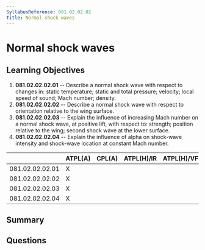 ```yaml
---
SyllabusReference: 081.02.02.02
Title: Normal shock waves
---
```


# Normal shock waves

## Learning Objectives

1. **081.02.02.02.01** -- Describe a normal shock wave with respect to changes in:
   static temperature; static and total pressure; velocity; local speed of
   sound; Mach number; density.
2. **081.02.02.02.02** -- Describe a normal shock wave with respect to orientation
   relative to the wing surface.
3. **081.02.02.02.03** -- Explain the influence of increasing Mach number on a
   normal shock wave, at positive lift, with respect to: strength; position
   relative to the wing; second shock wave at the lower surface.
4. **081.02.02.02.04** -- Explain the influence of alpha on shock-wave intensity
   and shock-wave location at constant Mach number.

|                 | ATPL(A) | CPL(A) | ATPL(H)/IR | ATPL(H)/VFR | CPL(H) | IR  | CBIR(A) |
| --------------- | ------- | ------ | ---------- | ----------- | ------ | --- | ------- |
| 081.02.02.02.01 | X       |        |            |             |        |     |         |
| 081.02.02.02.02 | X       |        |            |             |        |     |         |
| 081.02.02.02.03 | X       |        |            |             |        |     |         |
| 081.02.02.02.04 | X       |        |            |             |        |     |         |

## Summary

## Questions

